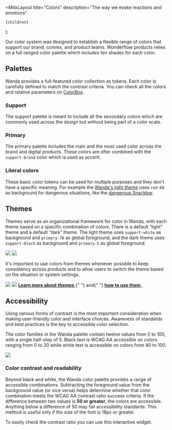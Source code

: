 
  <MdxLayout
    title="Colors"
    description="The way we evoke reactions and emotions"
  >
    {children}
  </MdxLayout>
);

Our color system was designed to establish a flexible range of colors that support our brand, comms, and product teams. Wonderflow products relies on a full ranged color palette which includes ten shades for each color.

## Palettes

Wanda provides a full-featured color collection as tokens. Each color is carefully defined to match the contrast criteria. You can check all the colors and relative parameters on [ColorBox][colorbox-url].

<Zoomer>
  <ThemedImg src="/design/colors/colors.png" />
</Zoomer>

### Support

The support palette is meant to include all the secondary colors which are commonly used across the design but without being part of a color scale.

<Stack direction="row" columnGap={16} rowGap={32} wrap>
  <ColorPalette colors={tkns.color.support} id="support" />
</Stack>

### Primary

The primary palette includes the main and the most used color across the brand and digital products. These colors are ofter combined with the `support-brand` color which is used as accent.

<Stack direction="row" columnGap={16} rowGap={32} wrap>
  <ColorPalette colors={tkns.color.primary} id="primary" />
</Stack>

### Literal colors

These basic color tokens can be used for multiple purposes and they don't have a specific meaning. For example the [Wanda's light theme](/develop/themes/) uses `red-60` as background for dangerous situations, like the [dangerous Snackbar](/develop/components/snackbar/#types-of-message).

<Stack rowGap={48}>
  <Stack direction="row" columnGap={24} rowGap={32} wrap>
    <ColorPalette colors={tkns.color.red} title="Red" />
    <ColorPalette colors={tkns.color.green} title="Green" />
    <ColorPalette colors={tkns.color.blue} title="Blue" />
  </Stack>
  <Stack direction="row" columnGap={24} rowGap={32} wrap>
    <ColorPalette colors={tkns.color.purple} title="Purple" />
    <ColorPalette colors={tkns.color.yellow} title="Yellow" />
    <ColorPalette colors={tkns.color.cyan} title="Cyan" />
  </Stack>
</Stack>

## Themes

Themes serve as an organizational framework for color in Wanda, with each theme based on a specific combination of colors. There is a default “light” theme and a default “dark” theme. The light theme uses `support-white` as background and `primary-70` as global foreground, and the dark theme uses `support-black` as background and `primary-5` as global foreground.

<Stack direction="row" columnGap={24}>
  <Zoomer>
    <img loading="lazy" decoding="async" src="/design/colors/light.webp" />
  </Zoomer>
  <Zoomer>
    <img loading="lazy" decoding="async" src="/design/colors/dark.webp" />
  </Zoomer>
</Stack>

It's important to use colors from themes whenever possible to keep consistency across products and to allow users to switch the theme based on the situation or system settings.

<Stack direction="row" columnGap={24}>
  <Zoomer>
    <img loading="lazy" decoding="async" src="/design/colors/light-ex.webp" />
  </Zoomer>
  <Zoomer>
    <img loading="lazy" decoding="async" src="/design/colors/dark-ex.webp" />
  </Zoomer>
</Stack>

<Snackbar kind="info" title="Learn more">
  <a href="/design/themes/">
    <b>Learn more about themes</b>
  </a>{" "}
  and{" "}
  <a href="/design/themes/">
    <b>how to use them</b>
  </a>
  .
</Snackbar>

## Accessibility

Using various forms of contrast is the most important consideration when making user-friendly color and interface choices. Awareness of standards and best practices is the key to accessible color selection.

The color families in the Wanda palette contain twelve values from 0 to 100, with a single half-step of 5. Black text is WCAG AA accessible on colors ranging from 0 to 30 while white text is accessible on colors from 40 to 100.

![](/design/colors/contrast-scale.svg)

### Color contrast and readability

Beyond black and white, the Wanda color palette provides a range of accessible combinations. Subtracting the foreground value from the background value (or vice versa) helps determine whether that color combination meets the WCAG AA contrast ratio success criteria. If the difference between two values is **50 or greater**, the colors are accessible. Anything below a difference of 50 may fail accessibility standards. This method is useful only if the size of the font is 18px or greater.

To easily check the contrast ratio you can use this interactive widget.

<ContrastCalc />

[colorbox-url]: https://colorbox.io/?c0=%26p%24s%24%3D11%26p%24h%24st%24%3D220%26p%24h%24e%24%3D220%26p%24h%24c%24%3Deqo%26p%24sa%24st%24%3D0.09%26p%24sa%24e%24%3D1%26p%24sa%24r%24%3D0.2%26p%24sa%24c%24%3Deqo%26p%24b%24st%24%3D0.97%26p%24b%24e%24%3D0.06%26p%24b%24c%24%3Dl%26o%24n%24%3DPrimary%26o%24ro%24%3Dcw%26o%24ms%24%3D0%26o%24minorStep%24%3D1&c1=%26p%24s%24%3D11%26p%24h%24st%24%3D354%26p%24h%24e%24%3D350%26p%24h%24c%24%3Deqo%26p%24sa%24st%24%3D0.19%26p%24sa%24e%24%3D1.5%26p%24sa%24r%24%3D0.9%26p%24sa%24c%24%3Deqo%26p%24b%24st%24%3D1.12%26p%24b%24e%24%3D0.1%26p%24b%24c%24%3Dl%26o%24n%24%3DSemantic+Danger%26o%24ro%24%3Dccw%26o%24ms%24%3D0%26o%24minorStep%24%3D1&c2=%26p%24s%24%3D11%26p%24h%24st%24%3D195%26p%24h%24e%24%3D223%26p%24h%24c%24%3Deqo%26p%24sa%24st%24%3D0.16%26p%24sa%24e%24%3D1%26p%24sa%24r%24%3D1.1%26p%24sa%24c%24%3Deqo%26p%24b%24st%24%3D1.1%26p%24b%24e%24%3D0.15%26p%24b%24c%24%3Dl%26o%24n%24%3DSemantic+Info%26o%24ro%24%3Dcw%26o%24ms%24%3D0%26o%24minorStep%24%3D1&c3=%26p%24s%24%3D11%26p%24h%24st%24%3D144%26p%24h%24e%24%3D176%26p%24h%24c%24%3Deqi%26p%24sa%24st%24%3D0.16%26p%24sa%24e%24%3D0.97%26p%24sa%24r%24%3D1.3%26p%24sa%24c%24%3Deqo%26p%24b%24st%24%3D1.04%26p%24b%24e%24%3D0.07%26p%24b%24c%24%3Dl%26o%24n%24%3DSemantic+Positive%26o%24ro%24%3Dcw%26o%24ms%24%3D0%26o%24minorStep%24%3D1&c4=%26p%24s%24%3D11%26p%24h%24st%24%3D37%26p%24h%24e%24%3D21%26p%24h%24c%24%3Deqo%26p%24sa%24st%24%3D0.4%26p%24sa%24e%24%3D1.5%26p%24sa%24r%24%3D0.8%26p%24sa%24c%24%3Deqo%26p%24b%24st%24%3D1.15%26p%24b%24e%24%3D0.2%26p%24b%24c%24%3Dl%26o%24n%24%3DSemantic+Warning%26o%24ro%24%3Dccw%26o%24ms%24%3D0%26o%24minorStep%24%3D1&c5=%26p%24s%24%3D11%26p%24h%24st%24%3D298%26p%24h%24e%24%3D298%26p%24h%24c%24%3Deqo%26p%24sa%24st%24%3D0.14%26p%24sa%24e%24%3D1%26p%24sa%24r%24%3D0.6%26p%24sa%24c%24%3Deqo%26p%24b%24st%24%3D1.04%26p%24b%24e%24%3D0.17%26p%24b%24c%24%3Dl%26o%24n%24%3DSupport+Purple%26o%24ro%24%3Dcw%26o%24ms%24%3D0%26o%24minorStep%24%3D1&c6=%26p%24s%24%3D11%26p%24h%24st%24%3D187%26p%24h%24e%24%3D187%26p%24h%24c%24%3Deco%26p%24sa%24st%24%3D0.1%26p%24sa%24e%24%3D1%26p%24sa%24r%24%3D0.8%26p%24sa%24c%24%3Dequo%26p%24b%24st%24%3D1%26p%24b%24e%24%3D0.09%26p%24b%24c%24%3Dl%26o%24n%24%3DSupport+Cyan%26o%24ro%24%3Dcw%26o%24ms%24%3D0%26o%24minorStep%24%3D1
